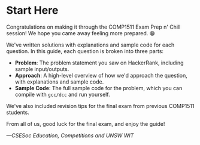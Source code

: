 # Start Here 
Congratulations on making it through the COMP1511 Exam Prep n' Chill session! We hope you came away feeling more prepared. 😁

We've written solutions with explanations and sample code for each question. In this guide, each question is broken into three parts:

- **Problem**: The problem statement you saw on HackerRank, including sample input/outputs.
- **Approach**: A high-level overview of how we'd approach the question, with explanations and sample code.
- **Sample Code**: The full sample code for the problem, which you can compile with `gcc/dcc` and run yourself.

We've also included revision tips for the final exam from previous COMP1511 students.

From all of us, good luck for the final exam, and enjoy the guide!

_—CSESoc Education, Competitions and UNSW WIT_
